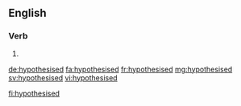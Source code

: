 ==English==

===Verb===
{{head|en|verb form}}

# {{en-past of|hypothesise}}

[[de:hypothesised]]
[[fa:hypothesised]]
[[fr:hypothesised]]
[[mg:hypothesised]]
[[sv:hypothesised]]
[[vi:hypothesised]]

[[fi:hypothesised]]